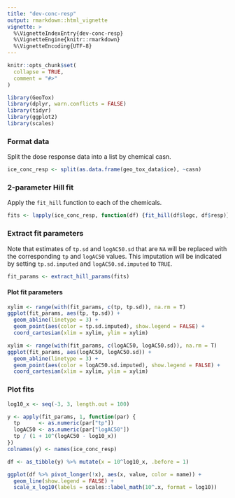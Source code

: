 ```yaml
---
title: "dev-conc-resp"
output: rmarkdown::html_vignette
vignette: >
  %\VignetteIndexEntry{dev-conc-resp}
  %\VignetteEngine{knitr::rmarkdown}
  %\VignetteEncoding{UTF-8}
---
```


```r
knitr::opts_chunk$set(
  collapse = TRUE,
  comment = "#>"
)
```

```r
library(GeoTox)
library(dplyr, warn.conflicts = FALSE)
library(tidyr)
library(ggplot2)
library(scales)
```

### Format data

Split the dose response data into a list by chemical casn.

```r
ice_conc_resp <- split(as.data.frame(geo_tox_data$ice), ~casn)
```

### 2-parameter Hill fit

Apply the `fit_hill` function to each of the chemicals.

```r
fits <- lapply(ice_conc_resp, function(df) {fit_hill(df$logc, df$resp)})
```

### Extract fit parameters

Note that estimates of `tp.sd` and `logAC50.sd` that are `NA` will be replaced with the corresponding `tp` and `logAC50` values. This imputation will be indicated by setting `tp.sd.imputed` and `logAC50.sd.imputed` to `TRUE`.

```r
fit_params <- extract_hill_params(fits)
```

#### Plot fit parameters

```r
xylim <- range(with(fit_params, c(tp, tp.sd)), na.rm = T)
ggplot(fit_params, aes(tp, tp.sd)) +
  geom_abline(linetype = 3) +
  geom_point(aes(color = tp.sd.imputed), show.legend = FALSE) +
  coord_cartesian(xlim = xylim, ylim = xylim)
```

```r
xylim <- range(with(fit_params, c(logAC50, logAC50.sd)), na.rm = T)
ggplot(fit_params, aes(logAC50, logAC50.sd)) +
  geom_abline(linetype = 3) +
  geom_point(aes(color = logAC50.sd.imputed), show.legend = FALSE) +
  coord_cartesian(xlim = xylim, ylim = xylim)
```

### Plot fits

```r
log10_x <- seq(-3, 3, length.out = 100)

y <- apply(fit_params, 1, function(par) {
  tp      <- as.numeric(par["tp"])
  logAC50 <- as.numeric(par["logAC50"])
  tp / (1 + 10^(logAC50 - log10_x))
})
colnames(y) <- names(ice_conc_resp)

df <- as_tibble(y) %>% mutate(x = 10^log10_x, .before = 1)

ggplot(df %>% pivot_longer(!x), aes(x, value, color = name)) +
  geom_line(show.legend = FALSE) +
  scale_x_log10(labels = scales::label_math(10^.x, format = log10))
```
